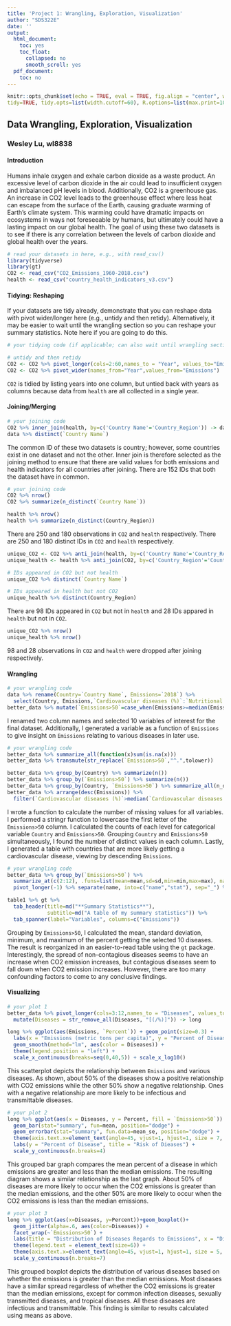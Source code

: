 ```yaml
---
title: 'Project 1: Wrangling, Exploration, Visualization'
author: "SDS322E"
date: ''
output:
  html_document:
    toc: yes
    toc_float:
      collapsed: no
      smooth_scroll: yes
  pdf_document:
    toc: no
---
```


```r
knitr::opts_chunk$set(echo = TRUE, eval = TRUE, fig.align = "center", warning = F, message = F,
tidy=TRUE, tidy.opts=list(width.cutoff=60), R.options=list(max.print=100))
```

## Data Wrangling, Exploration, Visualization

### Wesley Lu, wl8838

#### Introduction 

Humans inhale oxygen and exhale carbon dioxide as a waste product. An excessive level of carbon dioxide in the air could lead to insufficient oxygen and imbalanced pH levels in blood. Additionally, CO2 is a greenhouse gas. An increase in CO2 level leads to the greenhouse effect where less heat can escape from the surface of the Earth, causing graduate warming of Earth's climate system. This warming could have dramatic impacts on ecosystems in ways not foreseeable by humans, but ultimately could have a lasting impact on our global health. The goal of using these two datasets is to see if there is any correlation between the levels of carbon dioxide and global health over the years.
```R
# read your datasets in here, e.g., with read_csv()
library(tidyverse)
library(gt)
CO2 <- read_csv("CO2_Emissions_1960-2018.csv")
health <- read_csv("country_health_indicators_v3.csv")

```

#### Tidying: Reshaping

If your datasets are tidy already, demonstrate that you can reshape data with pivot wider/longer here (e.g., untidy and then retidy). Alternatively, it may be easier to wait until the wrangling section so you can reshape your summary statistics. Note here if you are going to do this.

```R
# your tidying code (if applicable; can also wait until wrangling section)

# untidy and then retidy
CO2 <- CO2 %>% pivot_longer(cols=2:60,names_to = "Year", values_to="Emissions", values_drop_na=T)
CO2 <- CO2 %>% pivot_wider(names_from="Year",values_from="Emissions")
```

`CO2` is tidied by listing years into one column, but untied back with years as columns because data from `health` are all collected in a single year.


#### Joining/Merging

```R
# your joining code
CO2 %>% inner_join(health, by=c('Country Name'='Country_Region')) -> data
data %>% distinct(`Country Name`)
```

The common ID of these two datasets is country; however, some countries exist in one dataset and not the other. Inner join is therefore selected as the joining method to ensure that there are valid values for both emissions and health indicators for all countries after joining. There are 152 IDs that both the dataset have in common.

```R
# your joining code
CO2 %>% nrow()
CO2 %>% summarize(n_distinct(`Country Name`))

health %>% nrow()
health %>% summarize(n_distinct(Country_Region))
```

There are 250 and 180 observations in `CO2` and `health` respectively. There are 250 and 180 distinct IDs in `CO2` and `health` respectively.

```R
unique_CO2 <- CO2 %>% anti_join(health, by=c('Country Name'='Country_Region'))
unique_health <- health %>% anti_join(CO2, by=c('Country_Region'='Country Name'))

# IDs appeared in CO2 but not health
unique_CO2 %>% distinct(`Country Name`)

# IDs appeared in health but not CO2
unique_health %>% distinct(Country_Region)

```
There are 98 IDs appeared in `CO2` but not in `health` and 28 IDs appared in `health` but not in `CO2`.

```R
unique_CO2 %>% nrow()
unique_health %>% nrow()

```

98 and 28 observations in `CO2` and `health` were dropped after joining respectively.

####  Wrangling

```R
# your wrangling code
data %>% rename(Country=`Country Name`, Emissions=`2018`) %>% 
  select(Country, Emissions,`Cardiovascular diseases (%)`:`Nutritional deficiencies (%)`) -> better_data
better_data %>% mutate(`Emissions>50`=case_when(Emissions>=median(Emissions) ~ "True", Emissions<median(Emissions) ~ "False")) -> better_data
```
I renamed two column names and selected 10 variables of interest for the final dataset. Additionally, I generated a variable as a function of `Emissions` to give insight on `Emissions` relating to various diseases in later use.

```R
# your wrangling code
better_data %>% summarize_all(function(x)sum(is.na(x)))
better_data %>% transmute(str_replace(`Emissions>50`,"^.",tolower))

better_data %>% group_by(Country) %>% summarize(n())
better_data %>% group_by(`Emissions>50`) %>% summarize(n())
better_data %>% group_by(Country, `Emissions>50`) %>% summarize_all(n_distinct, na.rm=T)
better_data %>% arrange(desc(Emissions)) %>%
  filter(`Cardiovascular diseases (%)`>median(`Cardiovascular diseases (%)`, na.rm = T))
```

I wrote a function to calculate the number of missing values for all variables. I performed a stringr function to lowercase the first letter of the `Emissions>50` column. I calculated the counts of each level for categorical variable `Country` and `Emissions>50`. Grouping `Country` and `Emissions>50` simultaneously, I found the number of distinct values in each column. Lastly, I generated a table with countries that are more likely getting a cardiovascular disease, viewing by descending `Emissions`.

```R
# your wrangling code
better_data %>% group_by(`Emissions>50`) %>% 
  summarize_at(c(2:12), .funs=list(mean=mean,sd=sd,min=min,max=max), na.rm=T) %>% 
  pivot_longer(-1) %>% separate(name, into=c("name","stat"), sep="_") %>% pivot_wider() -> table1

table1 %>% gt %>%
  tab_header(title=md("**Summary Statistics**"),
             subtitle=md("A table of my summary statistics")) %>%
  tab_spanner(label="Variables", columns=c("Emissions"))
```

Grouping by `Emissions>50`, I calculated the mean, standard deviation, minimum, and maximum of the percent getting the selected 10 diseases. The result is reorganized in an easier-to-read table using the `gt` package. Interestingly, the spread of non-contagious diseases seems to have an increase when CO2 emission increases, but contagious diseases seem to fall down when CO2 emission increases. However, there are too many confounding factors to come to any conclusive findings.


#### Visualizing

```R
# your plot 1
better_data %>% pivot_longer(cols=3:12,names_to = "Diseases", values_to="Percent", values_drop_na=T) %>%
  mutate(Diseases = str_remove_all(Diseases, "[(/%)]")) -> long

long %>% ggplot(aes(Emissions, `Percent`)) + geom_point(size=0.3) +
  labs(x = "Emissions (metric tons per capita)", y = "Percent of Disease", title = "Risk of Dieases over CO2 Emissions") +
  geom_smooth(method="lm", aes(color = Diseases)) + 
  theme(legend.position = "left") + 
  scale_x_continuous(breaks=seq(0,40,5)) + scale_x_log10()
```

This scatterplot depicts the relationship between `Emissions` and various diseases. As shown, about 50% of the diseases show a positive relationship with CO2 emissions while the other 50% show a negative relationship. Ones with a negative relationship are more likely to be infectious and transmittable diseases. 

```R
# your plot 2
long %>% ggplot(aes(x = Diseases, y = Percent, fill = `Emissions>50`)) +
  geom_bar(stat="summary", fun=mean, position="dodge") +
  geom_errorbar(stat="summary", fun.data=mean_se, position="dodge") +
  theme(axis.text.x=element_text(angle=45, vjust=1, hjust=1, size = 7, face="bold")) +
  labs(y = "Percent of Disease", title = "Risk of Dieases") +
  scale_y_continuous(n.breaks=4)
```

This grouped bar graph compares the mean percent of a disease in which emissions are greater and less than the median emissions. The resulting diagram shows a similar relationship as the last graph. About 50% of diseases are more likely to occur when the CO2 emissions is greater than the median emissions, and the other 50% are more likely to occur when the CO2 emissions is less than the median emissions.

```R
# your plot 3
long %>% ggplot(aes(x=Diseases, y=Percent))+geom_boxplot()+
  geom_jitter(alpha=.6, aes(color=Diseases)) +
  facet_wrap(~`Emissions>50`) +
  labs(title = "Distribution of Diseases Regards to Emissions", x = "Diseases", y = "Percent of diseases") +
  theme(legend.text = element_text(size=6)) +
  theme(axis.text.x=element_text(angle=45, vjust=1, hjust=1, size = 5, face="bold")) +   
  scale_y_continuous(n.breaks=7)

```

This grouped boxplot depicts the distribution of various diseases based on whether the emissions is greater than the median emissions. Most diseases have a similar spread regardless of whether the CO2 emissions is greater than the median emissions, except for common infection diseases, sexually transmitted diseases, and tropical diseases. All these diseases are infectious and transmittable. This finding is similar to results calculated using means as above.

